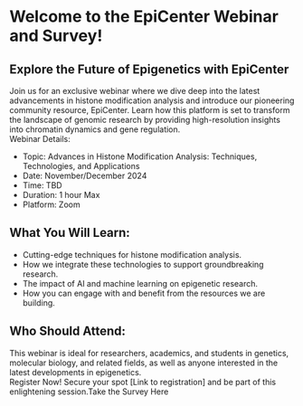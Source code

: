 # Welcome to the EpiCenter Webinar and Survey!

## Explore the Future of Epigenetics with EpiCenter

Join us for an exclusive webinar where we dive deep into the latest advancements in histone modification analysis and introduce our pioneering community resource, EpiCenter. Learn how this platform is set to transform the landscape of genomic research by providing high-resolution insights into chromatin dynamics and gene regulation.\
Webinar Details:

-   Topic: Advances in Histone Modification Analysis: Techniques, Technologies, and Applications
-   Date: November/December 2024
-   Time: TBD
-   Duration: 1 hour Max
-   Platform: Zoom

## What You Will Learn:

-   Cutting-edge techniques for histone modification analysis.
-   How we integrate these technologies to support groundbreaking research.
-   The impact of AI and machine learning on epigenetic research.
-   How you can engage with and benefit from the resources we are building.

## Who Should Attend: 

This webinar is ideal for researchers, academics, and students in genetics, molecular biology, and related fields, as well as anyone interested in the latest developments in epigenetics.\
Register Now! Secure your spot [Link to registration] and be part of this enlightening session.Take the Survey Here
